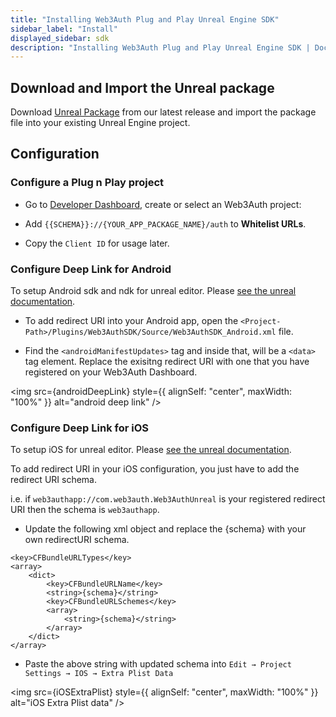 ```yaml
---
title: "Installing Web3Auth Plug and Play Unreal Engine SDK"
sidebar_label: "Install"
displayed_sidebar: sdk
description: "Installing Web3Auth Plug and Play Unreal Engine SDK | Documentation - Web3Auth"
---
```



## Download and Import the Unreal package

Download [Unreal Package](https://github.com/Web3Auth/web3auth-unreal-sdk/releases) from our latest release and import the package file into your
existing Unreal Engine project.

## Configuration

### Configure a Plug n Play project

- Go to [Developer Dashboard](https://dashboard.web3auth.io/), create or select an Web3Auth project:

- Add `{{SCHEMA}}://{YOUR_APP_PACKAGE_NAME}/auth` to **Whitelist URLs**.

- Copy the `Client ID` for usage later.

### Configure Deep Link for Android

To setup Android sdk and ndk for unreal editor. Please
[see the unreal documentation](https://docs.unrealengine.com/5.0/en-US/how-to-set-up-android-sdk-and-ndk-for-your-unreal-engine-development-environment).

- To add redirect URI into your Android app, open the `<Project-Path>/Plugins/Web3AuthSDK/Source/Web3AuthSDK_Android.xml` file.

- Find the `<androidManifestUpdates>` tag and inside that, will be a `<data>` tag element. Replace the exisitng redirect URI with one that you have
  registered on your Web3Auth Dashboard.

<img src={androidDeepLink} style={{ alignSelf: "center", maxWidth: "100%" }} alt="android deep link" />

### Configure Deep Link for iOS

To setup iOS for unreal editor. Please
[see the unreal documentation](https://docs.unrealengine.com/5.0/en-US/setting-up-an-unreal-engine-project-for-ios/).

To add redirect URI in your iOS configuration, you just have to add the redirect URI schema.

i.e. if `web3authapp://com.web3auth.Web3AuthUnreal` is your registered redirect URI then the schema is `web3authapp`.

- Update the following xml object and replace the {schema} with your own redirectURI schema.

```plaintext
<key>CFBundleURLTypes</key>
<array>
	<dict>
		<key>CFBundleURLName</key>
		<string>{schema}</string>
		<key>CFBundleURLSchemes</key>
		<array>
			<string>{schema}</string>
		</array>
	</dict>
</array>
```

- Paste the above string with updated schema into `Edit → Project Settings → IOS → Extra Plist Data`

<img src={iOSExtraPlist} style={{ alignSelf: "center", maxWidth: "100%" }} alt="iOS Extra Plist data" />

